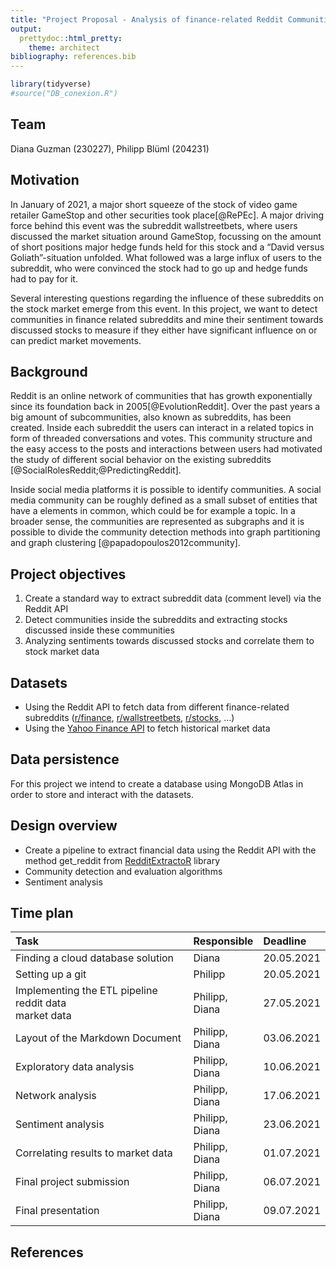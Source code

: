 ```yaml
---
title: "Project Proposal - Analysis of finance-related Reddit Communities"
output: 
  prettydoc::html_pretty:
    theme: architect 
bibliography: references.bib
---
```

```r
library(tidyverse)
#source("DB_conexion.R")
```

## Team

Diana Guzman (230227), Philipp Blüml (204231)

## Motivation

In January of 2021, a major short squeeze of the stock of video game retailer GameStop and other securities took place[@RePEc]. A major driving force behind this event was the subreddit wallstreetbets, where users discussed the market situation around GameStop, focussing on the amount of short positions major hedge funds held for this stock and a “David versus Goliath”-situation unfolded. What followed was a large influx of users to the subreddit, who were convinced the stock had to go up and hedge funds had to pay for it. 
 
Several interesting questions regarding the influence of these subreddits on the stock market emerge from this event. In this project, we want to detect communities in finance related subreddits and mine their sentiment towards discussed stocks to measure if they either have significant influence on or can predict market movements.

## Background

Reddit is an online network of communities that has growth exponentially since its foundation back in 2005[@EvolutionReddit]. Over the past years a big amount of subcommunities, also known as subreddits, has been created. Inside each subreddit the users can  interact in a related topics in form of threaded conversations and votes. This community structure and the easy access to the posts and interactions between users had motivated the study of different social behavior on the existing subreddits [@SocialRolesReddit;@PredictingReddit].  

Inside social media platforms it is possible to identify communities. A social media community can be roughly defined as a small subset of entities that have a elements in common, which could be for example a topic. In a broader sense, the communities are represented as subgraphs and it is possible to divide the community detection methods into graph partitioning and graph clustering [@papadopoulos2012community].

## Project objectives

1. Create a standard way to extract subreddit data (comment level) via the Reddit API
2. Detect communities inside the subreddits and extracting stocks discussed inside these communities
3. Analyzing sentiments towards discussed stocks and correlate them to stock market data

## Datasets

* Using the Reddit API to fetch data from different finance-related subreddits ([r/finance](www.reddit.com/r/finance), [r/wallstreetbets](www.reddit.com/r/wallstreets), [r/stocks](www.reddit.com/r/stocks), ...)
* Using the [Yahoo Finance API](https://cran.r-project.org/web/packages/BatchGetSymbols/vignettes/BatchGetSymbols-vignette.html) to fetch historical market data

## Data persistence

For this project we intend to create a database using MongoDB Atlas in order to store and interact with the datasets.

## Design overview

* Create a pipeline to extract financial data using the Reddit API with the method get_reddit from [RedditExtractoR](https://cran.r-project.org/web/packages/RedditExtractoR/RedditExtractoR.pdf) library
* Community detection and evaluation algorithms
* Sentiment analysis

## Time plan

| Task                                                          | Responsible    | Deadline   |
|:--------------------------------------------------------------|:---------------|:-----------|
| Finding a cloud database solution                             | Diana          | 20.05.2021 |
| Setting up a git                                              | Philipp        | 20.05.2021 |
| Implementing the ETL pipeline <br>reddit data <br>market data | Philipp, Diana | 27.05.2021 |
| Layout of the Markdown Document                               | Philipp, Diana | 03.06.2021 |
| Exploratory data analysis                                     | Philipp, Diana | 10.06.2021 |
| Network analysis                                              | Philipp, Diana | 17.06.2021 |
| Sentiment analysis                                            | Philipp, Diana | 23.06.2021 |
| Correlating results to market data                            | Philipp, Diana | 01.07.2021 |
| Final project submission                                      | Philipp, Diana | 06.07.2021 |
| Final presentation                                            | Philipp, Diana | 09.07.2021 |


## References
